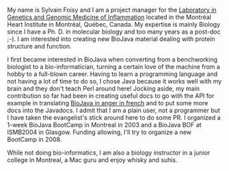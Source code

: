 My name is Sylvain Foisy and I am a project manager for the [http://www.inflammgen.org Laboratory in Genetics and Genomic Medicine of Inflammation] located in the Montr&eacute;al Heart Institute in Montr&eacute;al, Qu&eacute;bec, Canada. My expertise is mainly Biology since I have a Ph. D. in molecular biology and too many years as a post-doc ;-). I am interested into creating new BioJava material dealing with protein structure and function.

I first became interested in BioJava when converting from a benchworking biologist to a bio-informatician, turning a certain love of the machine from a hobby to a full-blown career. Having to learn a programming language and not having a lot of time to do so, I chose Java because it works well with my brain and they don't teach Perl around here! Jocking aside, my main contribution so far had been in creating useful docs to go with the API for example in translating [[BioJava:CookbookFrench|BioJava in anger in french]] and to put some more docs into the Javadocs. I admit that I am a plain user, not a programmer but I have taken the evangelist's stick around here to do some PR. I organized a 1-week BioJava BootCamp in Montreal in 2003 and a BioJava BOF at ISMB2004 in Glasgow. Funding allowing, I'll try to organize a new BootCamp in 2008.

While not doing bio-informatics, I am also a biology instructor in a junior college in Montreal, a Mac guru and enjoy whisky and suhis.